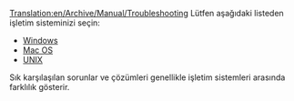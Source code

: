 [[Translation:en/Archive/Manual/Troubleshooting]]
{{tr/İçindekiler}}
Lütfen aşağıdaki listeden işletim sisteminizi seçin:

* [[en/Archive/Manual/Troubleshooting Windows|Windows]]
* [[en/Problem/Mac|Mac OS]]
* [[en/Archive/Manual/Troubleshooting Unix|UNIX]]

Sık karşılaşılan sorunlar ve çözümleri genellikle işletim sistemleri arasında farklılık gösterir.